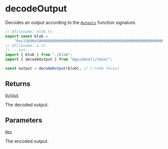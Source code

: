 # decodeOutput

Decodes an output according to the [`Outputs`] function signature.

```ts twoslash
// @filename: blob.ts
export const blob =
    "0xc258d6e500000000000000000000000000000000000000000000000000000000000000200000000000000000000000000000000000000000000000000000000000000004deadbeef00000000000000000000000000000000000000000000000000000000";
// @filename: a.ts
// ---cut---
import { blob } from "./blob";
import { decodeOutput } from "@guidanoli/cmioc";

const output = decodeOutput(blob); // [!code focus]
```

## Returns

[`Output`]

The decoded output.

## Parameters

[`Hex`]

The encoded output.

[`Hex`]: /docs/ts/glossary/types#hex
[`Output`]: /docs/ts/glossary/types#output
[`Outputs`]: https://github.com/cartesi/rollups-contracts/blob/v2.0.0-rc.4/contracts/common/Outputs.sol
